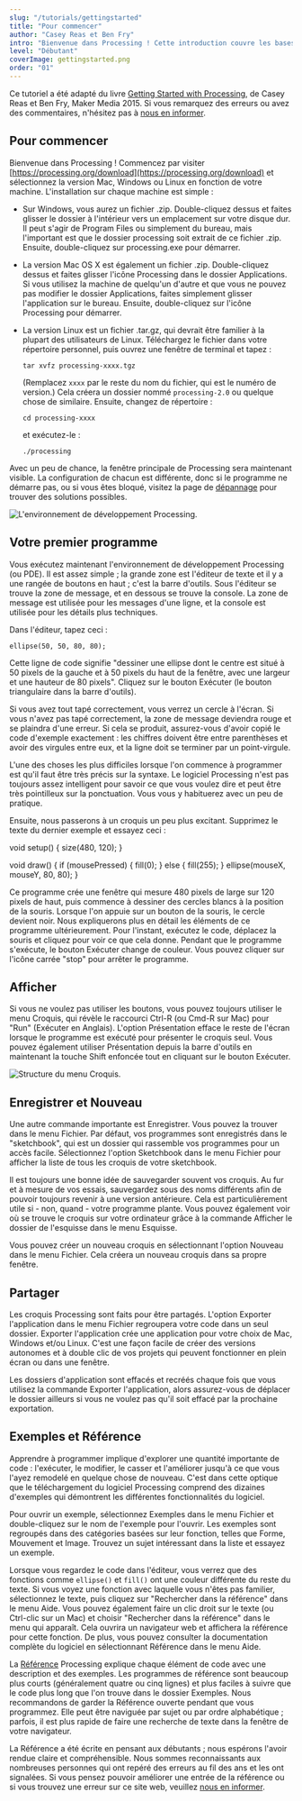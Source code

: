 ```yaml
---
slug: "/tutorials/gettingstarted"
title: "Pour commencer"
author: "Casey Reas et Ben Fry"
intro: "Bienvenue dans Processing ! Cette introduction couvre les bases de l'écriture du code Processing."
level: "Débutant"
coverImage: gettingstarted.png
order: "01"
---
```


<Note>

Ce tutoriel a été adapté du livre [Getting Started with Processing](/books/#make:-getting-started-with-processing,-second-edition), de Casey Reas et Ben Fry, Maker Media 2015. Si vous remarquez des erreurs ou avez des commentaires, n'hésitez pas à [nous en informer](https://github.com/processing/processing-website/issues).

</Note>

## Pour commencer

Bienvenue dans Processing ! Commencez par visiter [https://processing.org/download](https://processing.org/download) et sélectionnez la version Mac, Windows ou Linux en fonction de votre machine. L'installation sur chaque machine est simple :

- Sur Windows, vous aurez un fichier .zip. Double-cliquez dessus et faites glisser le dossier à l'intérieur vers un emplacement sur votre disque dur. Il peut s'agir de Program Files ou simplement du bureau, mais l'important est que le dossier processing soit extrait de ce fichier .zip. Ensuite, double-cliquez sur processing.exe pour démarrer.
- La version Mac OS X est également un fichier .zip. Double-cliquez dessus et faites glisser l'icône Processing dans le dossier Applications. Si vous utilisez la machine de quelqu'un d'autre et que vous ne pouvez pas modifier le dossier Applications, faites simplement glisser l'application sur le bureau. Ensuite, double-cliquez sur l'icône Processing pour démarrer.
- La version Linux est un fichier .tar.gz, qui devrait être familier à la plupart des utilisateurs de Linux. Téléchargez le fichier dans votre répertoire personnel, puis ouvrez une fenêtre de terminal et tapez :

  `tar xvfz processing-xxxx.tgz`

  (Remplacez `xxxx` par le reste du nom du fichier, qui est le numéro de version.) Cela créera un dossier nommé `processing-2.0` ou quelque chose de similaire. Ensuite, changez de répertoire :

  `cd processing-xxxx`

  et exécutez-le :

  `./processing`

Avec un peu de chance, la fenêtre principale de Processing sera maintenant visible. La configuration de chacun est différente, donc si le programme ne démarre pas, ou si vous êtes bloqué, visitez la page de [dépannage](https://github.com/processing/processing4/wiki/Troubleshooting) pour trouver des solutions possibles.

![L'environnement de développement Processing.](./Fig_02_01.png)

## Votre premier programme

Vous exécutez maintenant l'environnement de développement Processing (ou PDE). Il est assez simple ; la grande zone est l'éditeur de texte et il y a une rangée de boutons en haut ; c'est la barre d'outils. Sous l'éditeur se trouve la zone de message, et en dessous se trouve la console. La zone de message est utilisée pour les messages d'une ligne, et la console est utilisée pour les détails plus techniques.

Dans l'éditeur, tapez ceci :

`ellipse(50, 50, 80, 80);`

Cette ligne de code signifie "dessiner une ellipse dont le centre est situé à 50 pixels de la gauche et à 50 pixels du haut de la fenêtre, avec une largeur et une hauteur de 80 pixels". Cliquez sur le bouton Exécuter (le bouton triangulaire dans la barre d'outils).

Si vous avez tout tapé correctement, vous verrez un cercle à l'écran. Si vous n'avez pas tapé correctement, la zone de message deviendra rouge et se plaindra d'une erreur. Si cela se produit, assurez-vous d'avoir copié le code d'exemple exactement : les chiffres doivent être entre parenthèses et avoir des virgules entre eux, et la ligne doit se terminer par un point-virgule.

L'une des choses les plus difficiles lorsque l'on commence à programmer est qu'il faut être très précis sur la syntaxe. Le logiciel Processing n'est pas toujours assez intelligent pour savoir ce que vous voulez dire et peut être très pointilleux sur la ponctuation. Vous vous y habituerez avec un peu de pratique.

Ensuite, nous passerons à un croquis un peu plus excitant. Supprimez le texte du dernier exemple et essayez ceci :

void setup() {
  size(480, 120);
}

void draw() {
  if (mousePressed) {
    fill(0);
  } else {
    fill(255);
  }
  ellipse(mouseX, mouseY, 80, 80);
}

Ce programme crée une fenêtre qui mesure 480 pixels de large sur 120 pixels de haut, puis commence à dessiner des cercles blancs à la position de la souris. Lorsque l'on appuie sur un bouton de la souris, le cercle devient noir. Nous expliquerons plus en détail les éléments de ce programme ultérieurement. Pour l'instant, exécutez le code, déplacez la souris et cliquez pour voir ce que cela donne. Pendant que le programme s'exécute, le bouton Exécuter change de couleur. Vous pouvez cliquer sur l'icône carrée "stop" pour arrêter le programme.

## Afficher

Si vous ne voulez pas utiliser les boutons, vous pouvez toujours utiliser le menu Croquis, qui révèle le raccourci Ctrl-R (ou Cmd-R sur Mac) pour "Run" (Exécuter en Anglais). L'option Présentation efface le reste de l'écran lorsque le programme est exécuté pour présenter le croquis seul. Vous pouvez également utiliser Présentation depuis la barre d'outils en maintenant la touche Shift enfoncée tout en cliquant sur le bouton Exécuter.

<FixedImage width={204}>

![Structure du menu Croquis.](./Menu-SketchPresent.png)

</FixedImage>

## Enregistrer et Nouveau

Une autre commande importante est Enregistrer. Vous pouvez la trouver dans le menu Fichier. Par défaut, vos programmes sont enregistrés dans le "sketchbook", qui est un dossier qui rassemble vos programmes pour un accès facile. Sélectionnez l'option Sketchbook dans le menu Fichier pour afficher la liste de tous les croquis de votre sketchbook.

Il est toujours une bonne idée de sauvegarder souvent vos croquis. Au fur et à mesure de vos essais, sauvegardez sous des noms différents afin de pouvoir toujours revenir à une version antérieure. Cela est particulièrement utile si - non, quand - votre programme plante. Vous pouvez également voir où se trouve le croquis sur votre ordinateur grâce à la commande Afficher le dossier de l'esquisse dans le menu Esquisse.

Vous pouvez créer un nouveau croquis en sélectionnant l'option Nouveau dans le menu Fichier. Cela créera un nouveau croquis dans sa propre fenêtre.

## Partager

Les croquis Processing sont faits pour être partagés. L'option Exporter l'application dans le menu Fichier regroupera votre code dans un seul dossier. Exporter l'application crée une application pour votre choix de Mac, Windows et/ou Linux. C'est une façon facile de créer des versions autonomes et à double clic de vos projets qui peuvent fonctionner en plein écran ou dans une fenêtre.

Les dossiers d'application sont effacés et recréés chaque fois que vous utilisez la commande Exporter l'application, alors assurez-vous de déplacer le dossier ailleurs si vous ne voulez pas qu'il soit effacé par la prochaine exportation.

## Exemples et Référence

Apprendre à programmer implique d'explorer une quantité importante de code : l'exécuter, le modifier, le casser et l'améliorer jusqu'à ce que vous l'ayez remodelé en quelque chose de nouveau. C'est dans cette optique que le téléchargement du logiciel Processing comprend des dizaines d'exemples qui démontrent les différentes fonctionnalités du logiciel.

Pour ouvrir un exemple, sélectionnez Exemples dans le menu Fichier et double-cliquez sur le nom de l'exemple pour l'ouvrir. Les exemples sont regroupés dans des catégories basées sur leur fonction, telles que Forme, Mouvement et Image. Trouvez un sujet intéressant dans la liste et essayez un exemple.

Lorsque vous regardez le code dans l'éditeur, vous verrez que des fonctions comme `ellipse()` et `fill()` ont une couleur différente du reste du texte. Si vous voyez une fonction avec laquelle vous n'êtes pas familier, sélectionnez le texte, puis cliquez sur "Rechercher dans la référence" dans le menu Aide. Vous pouvez également faire un clic droit sur le texte (ou Ctrl-clic sur un Mac) et choisir "Rechercher dans la référence" dans le menu qui apparaît. Cela ouvrira un navigateur web et affichera la référence pour cette fonction. De plus, vous pouvez consulter la documentation complète du logiciel en sélectionnant Référence dans le menu Aide.

La [Référence](/reference) Processing explique chaque élément de code avec une description et des exemples. Les programmes de référence sont beaucoup plus courts (généralement quatre ou cinq lignes) et plus faciles à suivre que le code plus long que l'on trouve dans le dossier Exemples. Nous recommandons de garder la Référence ouverte pendant que vous programmez. Elle peut être naviguée par sujet ou par ordre alphabétique ; parfois, il est plus rapide de faire une recherche de texte dans la fenêtre de votre navigateur.

La Référence a été écrite en pensant aux débutants ; nous espérons l'avoir rendue claire et compréhensible. Nous sommes reconnaissants aux nombreuses personnes qui ont repéré des erreurs au fil des ans et les ont signalées. Si vous pensez pouvoir améliorer une entrée de la référence ou si vous trouvez une erreur sur ce site web, veuillez [nous en informer](https://github.com/processing/processing-website/issues).